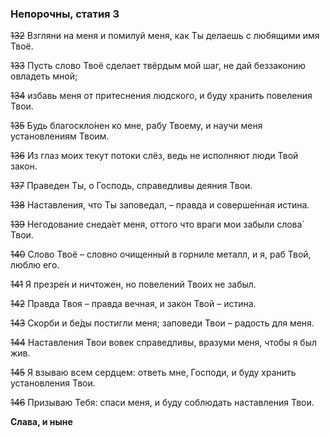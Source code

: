 ### Непорочны, статия 3

~~132~~ Взгляни на меня и помилуй меня, как Ты делаешь с любящими имя Твоё.

~~133~~ Пусть слово Твоё сделает твёрдым мой шаг, не дай беззаконию овладеть мной;

~~134~~ избавь меня от притеснения людского, и буду хранить повеления Твои.

~~135~~ Будь благоскло́нен ко мне, рабу Твоему, и научи меня установлениям Твоим.

~~136~~ Из глаз моих текут потоки слёз, ведь не исполняют люди Твой закон.

~~137~~ Праведен Ты, о Господь, справедливы деяния Твои.

~~138~~ Наставления, что Ты заповедал, – правда и соверше́нная истина.

~~139~~ Негодование снеда́ет меня, оттого что враги мои забыли слова́ Твои.

~~140~~ Слово Твоё – словно очищенный в горниле металл, и я, раб Твой, люблю его.

~~141~~ Я презре́н и ничтожен, но повелений Твоих не забыл.

~~142~~ Правда Твоя – правда вечная, и закон Твой – истина.

~~143~~ Скорби и бе́ды постигли меня; заповеди Твои – радость для меня.

~~144~~ Наставления Твои вовек справедливы, вразуми меня, чтобы я был жив.

~~145~~ Я взываю всем сердцем: ответь мне, Господи, и буду хранить установления Твои.

~~146~~ Призываю Тебя: спаси меня, и буду соблюдать наставления Твои.

**Слава, и ныне**













